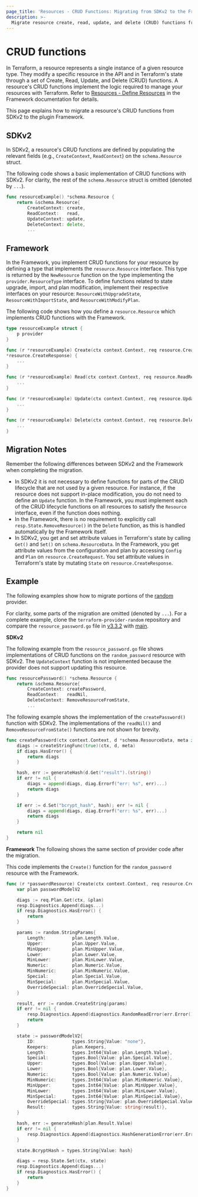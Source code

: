```yaml
---
page_title: 'Resources - CRUD Functions: Migrating from SDKv2 to the Framework'
description: >-
  Migrate resource create, read, update, and delete (CRUD) functions from SDKv2 to the plugin Framework.
---
```


# CRUD functions

In Terraform, a resource represents a single instance of a given resource type. They modify a specific resource in the
API and in Terraform's state through a set of Create, Read, Update, and Delete (CRUD) functions. A resource's CRUD
functions implement the logic required to manage your resources with Terraform. Refer to
[Resources - Define Resources](/plugin/framework/resources#define-resources) in the Framework documentation for details.

This page explains how to migrate a resource's CRUD functions from SDKv2 to the plugin Framework.

## SDKv2

In SDKv2, a resource's CRUD functions are defined by populating the relevant fields (e.g., `CreateContext`,
`ReadContext`) on the `schema.Resource` struct.

The following code shows a basic implementation of CRUD functions with SDKv2. For clarity, the rest of the
`schema.Resource` struct is omitted (denoted by `...`).

```go
func resourceExample() *schema.Resource {
	return &schema.Resource{
		CreateContext: create,
		ReadContext:   read,
		UpdateContext: update,
		DeleteContext: delete,
		...
```

## Framework
In the Framework, you implement CRUD functions for your resource by defining a type that implements the
`resource.Resource` interface. This type is returned by the `NewResource` function on the type implementing the
`provider.ResourceType` interface. To define functions related to state upgrade, import, and plan modification,
implement their respective interfaces on your resource: `ResourceWithUpgradeState`, `ResourceWithImportState`, and
`ResourceWithModifyPlan`.

The following code shows how you define a `resource.Resource` which implements CRUD functions with the Framework.

```go
type resourceExample struct {
	p provider
}

func (r *resourceExample) Create(ctx context.Context, req resource.CreateRequest, resp
*resource.CreateResponse) {
	...
}

func (r *resourceExample) Read(ctx context.Context, req resource.ReadRequest, resp *resource.ReadResponse) {
	...
}

func (r *resourceExample) Update(ctx context.Context, req resource.UpdateRequest, resp *resource.UpdateResponse) {
	...
}

func (r *resourceExample) Delete(ctx context.Context, req resource.DeleteRequest, resp *resource.DeleteResponse) {
	...
}
```
## Migration Notes
Remember the following differences between SDKv2 and the Framework when completing the migration.

- In SDKv2 it is not necessary to define functions for parts of the CRUD lifecycle that are not used by a given
resource. For instance, if the resource does not support in-place modification, you do not need to define an `Update`
function. In the Framework, you must implement each of the CRUD lifecycle functions on all resources to satisfy the
`Resource` interface, even if the function does nothing.
- In the Framework, there is no requirement to explicitly call `resp.State.RemoveResource()` in the `Delete` function,
as this is handled automatically by the Framework itself.
- In SDKv2, you get and set attribute values in Terraform's state by calling `Get()` and `Set()` on
`schema.ResourceData`. In the Framework, you get attribute values from the configuration and plan by accessing
`Config` and `Plan` on `resource.CreateRequest`. You set attribute values in Terraform's state by mutating `State`
on `resource.CreateResponse`.

## Example

The following examples show how to migrate portions of the
[random](https://github.com/hashicorp/terraform-provider-random) provider.

For clarity, some parts of the migration are omitted (denoted by `...`). For a complete example, clone the
`terraform-provider-random` repository and compare the `resource_password.go` file in
[v3.3.2](https://github.com/hashicorp/terraform-provider-random/blob/v3.3.2/internal/provider/resource_password.go)
with [main](https://github.com/hashicorp/terraform-provider-random/blob/main/internal/provider/resource_password.go).

**SDKv2**

The following example from the `resource_password.go` file shows implementations of CRUD functions on the
`random_password` resource with SDKv2. The `UpdateContext` function is not implemented because the provider does not
support updating this resource.

```go
func resourcePassword() *schema.Resource {
	return &schema.Resource{
		CreateContext: createPassword,
    	ReadContext:   readNil,
   		DeleteContext: RemoveResourceFromState,
		...
```

The following example shows the implementation of the `createPassword()` function with SDKv2. The implementations of
the `readNil()` and `RemoveResourceFromState()` functions are not shown for brevity.

```go
func createPassword(ctx context.Context, d *schema.ResourceData, meta interface{}) diag.Diagnostics {
	diags := createStringFunc(true)(ctx, d, meta)
	if diags.HasError() {
		return diags
	}

	hash, err := generateHash(d.Get("result").(string))
	if err != nil {
		diags = append(diags, diag.Errorf("err: %s", err)...)
		return diags
	}

	if err := d.Set("bcrypt_hash", hash); err != nil {
		diags = append(diags, diag.Errorf("err: %s", err)...)
		return diags
	}

	return nil
}
```

**Framework**
The following shows the same section of provider code after the migration.

This code implements the `Create()` function for the `random_password` resource with the Framework.

```go
func (r *passwordResource) Create(ctx context.Context, req resource.CreateRequest, resp *resource.CreateResponse) {
	var plan passwordModelV2

	diags := req.Plan.Get(ctx, &plan)
	resp.Diagnostics.Append(diags...)
	if resp.Diagnostics.HasError() {
		return
	}

	params := random.StringParams{
		Length:          plan.Length.Value,
		Upper:           plan.Upper.Value,
		MinUpper:        plan.MinUpper.Value,
		Lower:           plan.Lower.Value,
		MinLower:        plan.MinLower.Value,
		Numeric:         plan.Numeric.Value,
		MinNumeric:      plan.MinNumeric.Value,
		Special:         plan.Special.Value,
		MinSpecial:      plan.MinSpecial.Value,
		OverrideSpecial: plan.OverrideSpecial.Value,
	}

	result, err := random.CreateString(params)
	if err != nil {
		resp.Diagnostics.Append(diagnostics.RandomReadError(err.Error())...)
		return
	}

	state := passwordModelV2{
		ID:              types.String{Value: "none"},
		Keepers:         plan.Keepers,
		Length:          types.Int64{Value: plan.Length.Value},
		Special:         types.Bool{Value: plan.Special.Value},
		Upper:           types.Bool{Value: plan.Upper.Value},
		Lower:           types.Bool{Value: plan.Lower.Value},
		Numeric:         types.Bool{Value: plan.Numeric.Value},
		MinNumeric:      types.Int64{Value: plan.MinNumeric.Value},
		MinUpper:        types.Int64{Value: plan.MinUpper.Value},
		MinLower:        types.Int64{Value: plan.MinLower.Value},
		MinSpecial:      types.Int64{Value: plan.MinSpecial.Value},
		OverrideSpecial: types.String{Value: plan.OverrideSpecial.Value},
		Result:          types.String{Value: string(result)},
	}

	hash, err := generateHash(plan.Result.Value)
	if err != nil {
		resp.Diagnostics.Append(diagnostics.HashGenerationError(err.Error())...)
	}

	state.BcryptHash = types.String{Value: hash}

	diags = resp.State.Set(ctx, state)
	resp.Diagnostics.Append(diags...)
	if resp.Diagnostics.HasError() {
		return
	}
}
```
